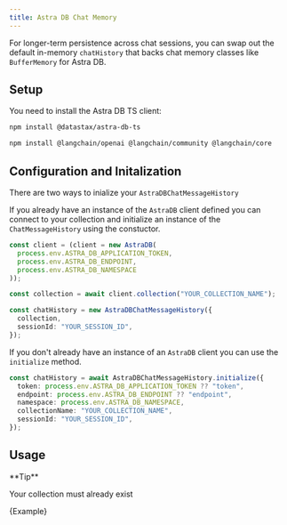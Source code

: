 ```yaml
---
title: Astra DB Chat Memory
---
```


For longer-term persistence across chat sessions, you can swap out the default in-memory `chatHistory` that backs chat memory classes like `BufferMemory` for Astra DB.

## Setup

You need to install the Astra DB TS client:

```bash npm
npm install @datastax/astra-db-ts
```

<IntegrationInstallTooltip/>

```bash npm
npm install @langchain/openai @langchain/community @langchain/core
```
## Configuration and Initalization

There are two ways to inialize your `AstraDBChatMessageHistory`

If you already have an instance of the `AstraDB` client defined you can connect to your collection and initialize an instance of the `ChatMessageHistory` using the constuctor.

```typescript
const client = (client = new AstraDB(
  process.env.ASTRA_DB_APPLICATION_TOKEN,
  process.env.ASTRA_DB_ENDPOINT,
  process.env.ASTRA_DB_NAMESPACE
));

const collection = await client.collection("YOUR_COLLECTION_NAME");

const chatHistory = new AstraDBChatMessageHistory({
  collection,
  sessionId: "YOUR_SESSION_ID",
});
```
If you don't already have an instance of an `AstraDB` client you can use the `initialize` method.

```typescript
const chatHistory = await AstraDBChatMessageHistory.initialize({
  token: process.env.ASTRA_DB_APPLICATION_TOKEN ?? "token",
  endpoint: process.env.ASTRA_DB_ENDPOINT ?? "endpoint",
  namespace: process.env.ASTRA_DB_NAMESPACE,
  collectionName: "YOUR_COLLECTION_NAME",
  sessionId: "YOUR_SESSION_ID",
});
```

## Usage

<Tip>
**Tip**

Your collection must already exist
</Tip>


<CodeBlock language="typescript">{Example}</CodeBlock>
